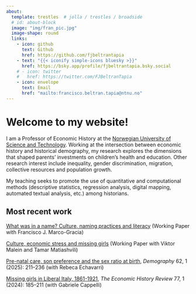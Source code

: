 ```yaml
---
about:
  template: trestles  # jolla / trestles / broadside
  # id: about-block
  image: "img/fran_pic.jpg"
  image-shape: round
  links:
    - icon: github
      text: Github
      href: https://github.com/fjbeltrantapia 
    - text: "{{< iconify simple-icons bluesky >}}"
      href: https://bsky.app/profile/fjbeltrantapia.bsky.social 
    # - icon: twitter
    #   href: https://twitter.com/FJBeltranTapia
    - icon: envelope
      text: Email
      href: "mailto:francisco.beltran.tapia@ntnu.no"  
---
```


# Welcome to my website!

I am a Professor of Economic History at the [Norwegian University of Science and Technology](https://www.ntnu.edu/employees/francisco.beltran.tapia). Working at the intersection between economic history and historical demography, my research explores the dimensions that shaped parents' investments on children's health and education. Other research interest include inequality, gender discrimination, migration, collective resources and population growth. 

My teaching seeks to promote the use of quantitative and computational methods (descriptive statistics, regression analysis, digital mapping, automated textual analysis, etc.) among historians.

::: {#about-block}
## Most recent work
:::

:::{.column-body}
[What was in a name? Culture, naming practices and literacy](papers/names-education-2024.pdf){target="_blank"} (Working Paper with Francisco J. Marco-Gracia)

[Culture, economic stress and missing girls](papers/sr-culture-2024.pdf){target="_blank"} (Working Paper with Viktor Malein and Tamar Matiashvili)

[Pre-natal care, son preference and the sex ratio at birth](papers/prenatal-care-2025.pdf){target="_blank"}, *Demography* 62, 1 (2025): 211–236 (with Rebeca Echavarri)

[Missing girls in Liberal Italy, 1861-1921](papers/sr-italy-2024.pdf){target="_blank"}, *The Economic History Review* 77, 1 (2024): 185–211 (with Gabriele Cappelli)
:::
